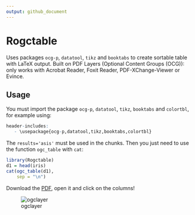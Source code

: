 ```yaml
---
output: github_document
---
```


<!-- README.md is generated from README.Rmd. Please edit that file -->

# Rogctable

Uses packages `ocg-p`, `datatool`, `tikz` and `booktabs` to create sortable table with LaTeX output.
Built on PDF Layers (Optional Content Groups (OCG)): only works with Acrobat Reader, Foxit Reader, PDF-XChange-Viewer or Evince.

## Usage

You must import the package `ocg-p`, `datatool`, `tikz`, `booktabs` and `colortbl`, for example using:

```r
header-includes:
   - \usepackage{ocg-p,datatool,tikz,booktabs,colortbl}
```

The `results='asis'` must be used in the chunks.
Then you just need to use the function `ogc_table` with `cat`:

```r
library(Rogctable)
d1 = head(iris)
cat(ogc_table(d1),
    sep = "\n")
```

Download the [PDF](https://github.com/AQLT/Rogctable/blob/master/vignettes/Rogctable.pdf), open it and click on the columns!

![ogclayer](https://user-images.githubusercontent.com/24825189/136651382-212ea2d6-83d0-4b89-98ef-cbcc2cd65b45.gif)

